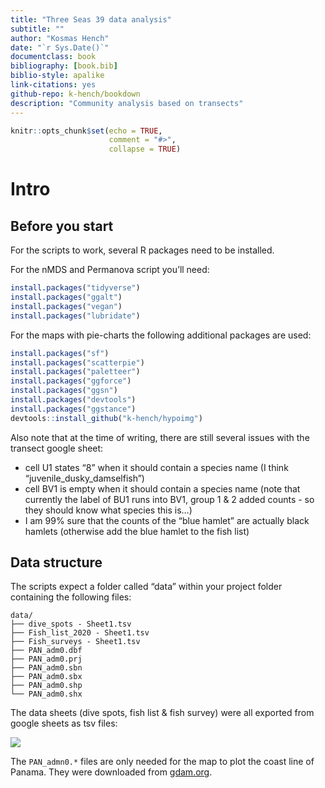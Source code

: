 ```yaml
---
title: "Three Seas 39 data analysis"
subtitle: ""
author: "Kosmas Hench"
date: "`r Sys.Date()`"
documentclass: book
bibliography: [book.bib]
biblio-style: apalike
link-citations: yes
github-repo: k-hench/bookdown
description: "Community analysis based on transects"
---
```


```r
knitr::opts_chunk$set(echo = TRUE,
                      comment = "#>",
                      collapse = TRUE)
```

# Intro

## Before you start

For the scripts to work, several R packages need to be installed.

For the nMDS and Permanova script you'll need:

```r
install.packages("tidyverse")
install.packages("ggalt")
install.packages("vegan")
install.packages("lubridate")
```

For the maps with pie-charts the following additional packages are used:

```r
install.packages("sf")
install.packages("scatterpie")
install.packages("paletteer")
install.packages("ggforce")
install.packages("ggsn")
install.packages("devtools")
install.packages("ggstance")
devtools::install_github("k-hench/hypoimg")

```

Also note that at the time of writing, there are still several issues with the transect google sheet:

- cell U1 states "8" when it should contain a species name (I think "juvenile_dusky_damselfish")
- cell BV1 is empty when it should contain a species name (note that currently the label of BU1 runs into BV1, group 1 & 2 added counts - so they should know what species this is...)
- I am 99% sure that the counts of the "blue hamlet" are actually black hamlets (otherwise add the blue hamlet to the fish list)

## Data structure

The scripts expect a folder called "data" within your project folder containing the following files:

```
data/
├── dive_spots - Sheet1.tsv
├── Fish_list_2020 - Sheet1.tsv
├── Fish_surveys - Sheet1.tsv
├── PAN_adm0.dbf
├── PAN_adm0.prj
├── PAN_adm0.sbn
├── PAN_adm0.sbx
├── PAN_adm0.shp
└── PAN_adm0.shx 
```

The data sheets (dive spots, fish list & fish survey) were all exported from google sheets as tsv files:

![](img/export_data.png)

The `PAN_admn0.*` files are only needed for the map to plot the coast line of Panama.
They were downloaded from [gdam.org](https://www.gadm.org/download_country_v3.html).
